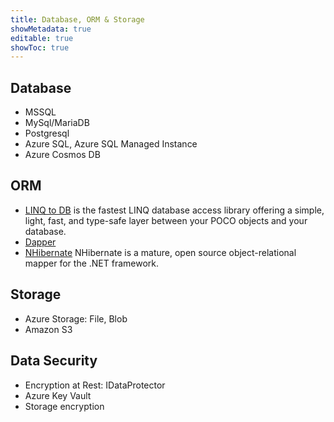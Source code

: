 ```yaml
---
title: Database, ORM & Storage
showMetadata: true
editable: true
showToc: true
---
```


## Database

- MSSQL
- MySql/MariaDB
- Postgresql
- Azure SQL, Azure SQL Managed Instance
- Azure Cosmos DB

## ORM

- [LINQ to DB](https://github.com/linq2db/linq2db) is the fastest LINQ database access library offering a simple, light, fast, and type-safe layer between your POCO objects and your database.
- [Dapper](https://github.com/StackExchange/Dapper)
- [NHibernate](https://github.com/nhibernate/nhibernate-core) NHibernate is a mature, open source object-relational mapper for the .NET framework.

## Storage

- Azure Storage: File, Blob
- Amazon S3

## Data Security

- Encryption at Rest: IDataProtector
- Azure Key Vault
- Storage encryption
